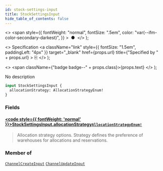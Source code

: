 ```yaml
---
id: stock-settings-input
title: StockSettingsInput
hide_table_of_contents: false
---
```


  <>
    <span
      style={{
        fontWeight: "normal",
        fontSize: ".5em",
        color: "var(--ifm-color-secondary-darkest)",
      }}
    >
      &nbsp;●&nbsp;
    </span>
  </>
);

  <>
    Specification
    <a
      className="link"
      style={{ fontSize: "1.5em", paddingLeft: "4px" }}
      target="\_blank"
      href={props.url}
      title={"Specified by " + props.url}
    >
      ⎘
    </a>
  </>
);

  <>
    <span className={"badge badge--" + props.class}>{props.text}</span>
  </>
);

No description

```graphql
input StockSettingsInput {
  allocationStrategy: AllocationStrategyEnum!
}
```

### Fields

#### [<code style={{ fontWeight: 'normal' }}>StockSettingsInput.<b>allocationStrategy</b></code>](#)<Bullet />[`AllocationStrategyEnum!`](../../api-reference/enums/allocation-strategy-enum) <Badge class="secondary" text="non-null"/> <Badge class="secondary" text="enum"/>

> Allocation strategy options. Strategy defines the preference of warehouses for allocations and reservations.

### Member of

[`ChannelCreateInput`](../../api-reference/inputs/channel-create-input) <Badge class="secondary" text="input"/><Bullet />[`ChannelUpdateInput`](../../api-reference/inputs/channel-update-input) <Badge class="secondary" text="input"/>
